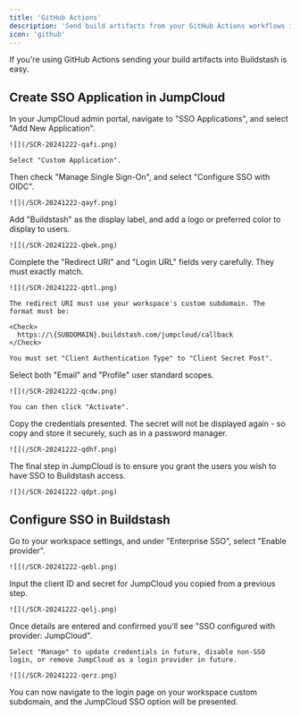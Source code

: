 ```yaml
---
title: 'GitHub Actions'
description: 'Send build artifacts from your GitHub Actions workflows into Buildstash'
icon: 'github'
---
```


If you're using GitHub Actions sending your build artifacts into Buildstash is easy.

## Create SSO Application in JumpCloud

<Steps>
  <Step title="Create custom SSO application">
    In your JumpCloud admin portal, navigate to "SSO Applications", and select "Add New Application".

    ![](/SCR-20241222-qafi.png)

    Select "Custom Application".
  </Step>

  <Step title="Configure custom SSO with OIDC">
    Then check "Manage Single Sign-On", and select "Configure SSO with OIDC".

    ![](/SCR-20241222-qayf.png)
  </Step>

  <Step title="Setup custom application name and info">
    Add "Buildstash" as the display label, and add a logo or preferred color to display to users.

    ![](/SCR-20241222-qbek.png)
  </Step>

  <Step title="Setup SSO URLs">
    Complete the "Redirect URI" and "Login URL" fields very carefully. They must exactly match.

    ![](/SCR-20241222-qbtl.png)

    The redirect URI must use your workspace's custom subdomain. The format must be:

    <Check>
      https://\{SUBDOMAIN}.buildstash.com/jumpcloud/callback
    </Check>

    You must set "Client Authentication Type" to "Client Secret Post".
  </Step>

  <Step title="Set scopes">
    Select both "Email" and "Profile" user standard scopes.

    ![](/SCR-20241222-qcdw.png)

    You can then click "Activate".
  </Step>

  <Step title="Copy client ID and secret">
    Copy the credentials presented. The secret will not be displayed again - so copy and store it securely, such as in a password manager.

    ![](/SCR-20241222-qdhf.png)
  </Step>

  <Step title="Remember and set user access">
    The final step in JumpCloud is to ensure you grant the users you wish to have SSO to Buildstash access.

    ![](/SCR-20241222-qdpt.png)
  </Step>
</Steps>

## Configure SSO in Buildstash

<Steps>
  <Step title="Enable SSO provider">
    Go to your workspace settings, and under "Enterprise SSO", select "Enable provider".

    ![](/SCR-20241222-qebl.png)
  </Step>

  <Step title="Input provider credentials">
    Input the client ID and secret for JumpCloud you copied from a previous step.

    ![](/SCR-20241222-qelj.png)
  </Step>

  <Step title="Confirm correctly configured">
    Once details are entered and confirmed you'll see "SSO configured with provider: JumpCloud".

    Select "Manage" to update credentials in future, disable non-SSO login, or remove JumpCloud as a login provider in future.

    ![](/SCR-20241222-qerz.png)
  </Step>

  <Step title="Login with SSO">
    You can now navigate to the login page on your workspace custom subdomain, and the JumpCloud SSO option will be presented.
  </Step>
</Steps>
